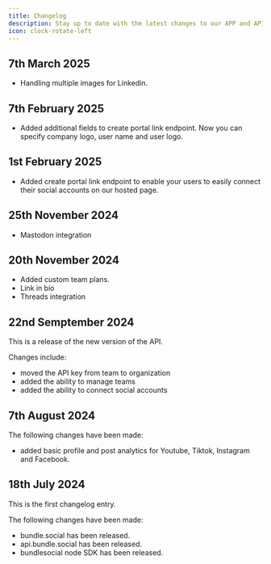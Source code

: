 ```yaml
---
title: Changelog
description: Stay up to date with the latest changes to our APP and API.
icon: clock-rotate-left
---
```


## 7th March 2025
- Handling multiple images for Linkedin.

## 7th February 2025
- Added additional fields to create portal link endpoint. Now you can specify company logo, user name and user logo.

## 1st February 2025
- Added create portal link endpoint to enable your users to easily connect their social accounts on our hosted page.

## 25th November 2024
- Mastodon integration

## 20th November 2024
- Added custom team plans.
- Link in bio
- Threads integration

## 22nd Semptember 2024
This is a release of the new version of the API.

Changes include:
- moved the API key from team to organization
- added the ability to manage teams
- added the ability to connect social accounts

## 7th August 2024
The following changes have been made:
- added basic profile and post analytics for Youtube, Tiktok, Instagram and Facebook.

## 18th July 2024
This is the first changelog entry.

The following changes have been made:
- bundle.social has been released.
- api.bundle.social has been released.
- bundlesocial node SDK has been released.
